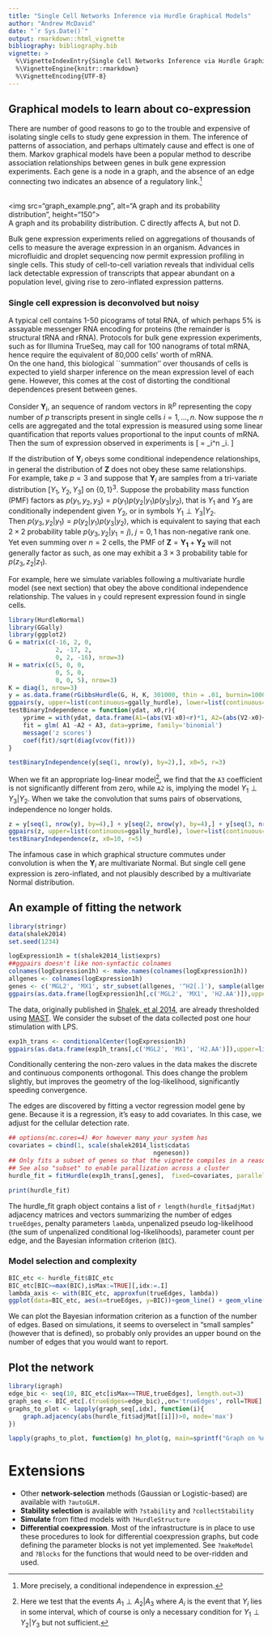 ```yaml
---
title: "Single Cell Networks Inference via Hurdle Graphical Models"
author: "Andrew McDavid"
date: "`r Sys.Date()`"
output: rmarkdown::html_vignette
bibliography: bibliography.bib
vignette: >
  %\VignetteIndexEntry{Single Cell Networks Inference via Hurdle Graphical Models}
  %\VignetteEngine{knitr::rmarkdown}
  %\VignetteEncoding{UTF-8}
---
```


## Graphical models to learn about co-expression
There are number of good reasons to go to the trouble and expensive of isolating single cells to study gene expression in them.
The inference of patterns of association, and perhaps ultimately cause and effect is one of them. 
Markov graphical models have been a popular method to describe association relationships between genes in bulk gene expression experiments.
Each gene is a node in a graph, and the absence of an edge connecting
two indicates an absence of a regulatory
link.^[More precisely, a conditional independence in expression.]

<br>
<img src="graph_example.png", alt="A graph and its probability
distribution", height="150">
<br>
A graph and its probability distribution. C directly affects A, but not D.

Bulk gene expression experiments relied on aggregations of thousands of cells to measure the average expression in an organism.
Advances in microfluidic and droplet sequencing now permit expression profiling in single cells.
This study of cell-to-cell variation reveals that individual cells lack detectable expression of transcripts that appear abundant on a population level, giving rise to zero-inflated expression patterns.

### Single cell expression is deconvolved but noisy
A typical cell contains 1-50 picograms of total RNA, of which perhaps 5\% is assayable messenger RNA encoding for proteins (the remainder is structural tRNA and rRNA).
Protocols for bulk gene expression experiments, such as for Illumina TrueSeq, may call for 100 nanograms of total mRNA, hence require the equivalent of 80,000 cells' worth of mRNA.  
On the one hand, this biological ``summation'' over thousands of cells is expected to yield sharper inference on the mean expression level of each gene.
However, this comes at the cost of distorting the conditional dependences present between genes.  

Consider $\mathbf{Y}_{i}$, an \emph{iid} sequence of random vectors in $\mathbb{R}^p$ representing the copy number of $p$ transcripts present in single cells $i=1,\dotsc,n$.
Now suppose the $n$ cells are aggregated and the total expression is measured using some linear quantification that reports values proportional to the input counts of mRNA.
Then the sum of expression observed in \emph{bulk} experiments is
\[
\mathbf{Z} = \sum_i^n \mathbf{Y}_i.
\]

If the distribution of $\mathbf{Y}_i$ obeys some conditional independence relationships, in general the distribution of $\mathbf{Z}$ does not obey these same relationships.  
For example, take $p=3$ and suppose that $\mathbf{Y}_i$  are \emph{iid} samples from a tri-variate distribution $[Y_1, Y_2, Y_3]$ on $\left\{0,  1 \right\}^3$.  Suppose the probability mass function (PMF) factors as $p(y_1, y_2, y_3) = p(y_1) p(y_2|y_1) p(y_3|y_2)$, that is $Y_1$ and $Y_3$ are conditionally independent given $Y_2$, or in symbols $Y_1 \perp Y_3 | Y_2$.  
Then $p(y_3, y_2|y_1) = p(y_2|y_1) p(y_3|y_2)$, which is equivalent to saying that each $2\times2$ probability table $p(y_3, y_2|y_1=j)$, $j=0,1$ has non-negative rank one.  
Yet even summing over $n=2$ cells, the PMF of $\mathbf Z = \mathbf{Y_1} +\mathbf{ Y_2}$ will not generally factor as such, as one may exhibit a $3 \times 3$ probability table for $p(z_3, z_2 | z_1)$. 

For example, here we simulate variables following a multivariate hurdle model (see next section) that obey the above conditional independence relationship.
The values in `y` could represent expression found in single cells.
```r
library(HurdleNormal)
library(GGally)
library(ggplot2)
G = matrix(c(-16, 2, 0,
             2, -17, 2,
             0, 2, -16), nrow=3)
H = matrix(c(5, 0, 0,
             0, 5, 0,
             0, 0, 5), nrow=3)
K = diag(1, nrow=3)
y = as.data.frame(rGibbsHurdle(G, H, K, 301000, thin = .01, burnin=1000))
ggpairs(y, upper=list(continuous=ggally_hurdle), lower=list(continuous=ggally_hmosaic))
testBinaryIndependence = function(ydat, x0,r){
    yprime = with(ydat, data.frame(A1=(abs(V1-x0)<r)*1, A2=(abs(V2-x0)<r)*1, A3=(abs(V3-x0)<r)*1))
    fit = glm( A1 ~A2 + A3, data=yprime, family='binomial')
    message('z scores')
    coef(fit)/sqrt(diag(vcov(fit)))
}

testBinaryIndependence(y[seq(1, nrow(y), by=2),], x0=5, r=3)
```
When we fit an appropriate log-linear model^[Here we test that the events $A_1 \perp A_2 | A_3$ where $A_i$ is the event that $Y_i$ lies in some interval, which of course is only a necessary condition for $Y_1 \perp Y_2 | Y_3$ but not sufficient.], we find that the `A3` coefficient is not significantly different from zero, while `A2` is, implying the model  $Y_1 \perp Y_3 | Y_2$.
When we take the convolution that sums pairs of observations, independence no longer holds.
```r
z = y[seq(1, nrow(y), by=4),] + y[seq(2, nrow(y), by=4),] + y[seq(3, nrow(y), by=4),] +  y[seq(4, nrow(y), by=4),]
ggpairs(z, upper=list(continuous=ggally_hurdle), lower=list(continuous=ggally_hmosaic))
testBinaryIndependence(z, x0=10, r=5)
```


The infamous case in which graphical structure commutes under convolution is when the $\mathbf{Y}_i$ are multivariate Normal. 
But single cell gene expression is zero-inflated, and not plausibly described by a multivariate Normal distribution.   

## An example of fitting the network
```r
library(stringr)
data(shalek2014)
set.seed(1234)

logExpression1h = t(shalek2014_list$exprs)
##ggpairs doesn't like non-syntactic colnames
colnames(logExpression1h) <- make.names(colnames(logExpression1h))
allgenes <- colnames(logExpression1h)
genes <- c('MGL2', 'MX1', str_subset(allgenes, '^H2[.]'), sample(allgenes, 30))
ggpairs(as.data.frame(logExpression1h[,c('MGL2', 'MX1', 'H2.AA')]),upper=list(continuous=ggally_hurdle), lower=list(continuous=ggally_hmosaic))
```

The data, originally published in [Shalek, et al 2014](http://www.nature.com/doifinder/10.1038/nature13437), are already thresholded using [MAST](http://bioconductor.org/packages/release/bioc/html/MAST.html).
We consider the subset of the data collected post one hour stimulation
with LPS.


```r
exp1h_trans <- conditionalCenter(logExpression1h)
ggpairs(as.data.frame(exp1h_trans[,c('MGL2', 'MX1', 'H2.AA')]),upper=list(continuous=ggally_hurdle), lower=list(continuous=ggally_hmosaic))
```

Conditionally centering the non-zero values in the data makes the discrete and continuous
components orthogonal.
This does change the problem slightly, but improves the geometry of
the log-likelihood, significantly speeding convergence.


The edges are discovered by fitting a vector regression model gene by gene.
Because it is a regression, it's easy to add covariates.
In this case, we adjust for the cellular detection rate.
```r
## options(mc.cores=4) #or however many your system has
covariates = cbind(1, scale(shalek2014_list$cdata$
                                        ngeneson))
## Only fits a subset of genes so that the vignette compiles in a reasonable fashion
## See also "subset" to enable parallization across a cluster
hurdle_fit = fitHurdle(exp1h_trans[,genes],  fixed=covariates, parallel=FALSE, control=list(debug=0))
```

```r
print(hurdle_fit)
```
The hurdle_fit graph object contains a list of `r length(hurdle_fit$adjMat)`
adjacency matrices and vectors summarizing the number of edges
`trueEdges`, penalty parameters `lambda`, unpenalized pseudo
log-likelihood (the sum of unpenalized conditional log-likelihoods),
parameter count per edge, and the Bayesian information criterion (`BIC`).

### Model selection and complexity
```r
BIC_etc <- hurdle_fit$BIC_etc
BIC_etc[BIC>=max(BIC),isMax:=TRUE][,idx:=.I]
lambda_axis <- with(BIC_etc, approxfun(trueEdges, lambda))
ggplot(data=BIC_etc, aes(x=trueEdges, y=BIC))+geom_line() + geom_vline(data=BIC_etc[isMax==TRUE,], aes(xintercept=trueEdges))
```

We can plot the Bayesian information criterion as a function of the
number of edges.  Based on simulations, it seems to overselect in "small
samples" (however that is defined), so probably only provides an upper
bound on the number of edges that you would want to report.

## Plot the network
```r
library(igraph)
edge_bic <- seq(10, BIC_etc[isMax==TRUE,trueEdges], length.out=3)
graph_seq <- BIC_etc[.(trueEdges=edge_bic),,on='trueEdges', roll=TRUE]
graphs_to_plot <- lapply(graph_seq[,idx], function(i){
    graph.adjacency(abs(hurdle_fit$adjMat[[i]])>0, mode='max')
})

lapply(graphs_to_plot, function(g) hn_plot(g, main=sprintf("Graph on %d edges", sum(degree(g))/2)))
```

# Extensions
* Other **network-selection** methods (Gaussian or Logistic-based) are
available with `?autoGLM.`
* **Stability selection** is available with `?stability` and
`?collectStability`
* **Simulate** from fitted models with `?HurdleStructure`
* **Differential coexpression**. Most of the infrastructure is in place to use these procedures to look for
  differential coexpression graphs, but code defining the parameter
  blocks is not yet implemented.  See `?makeModel` and `?Blocks` for
  the functions that would need to be over-ridden and used.
